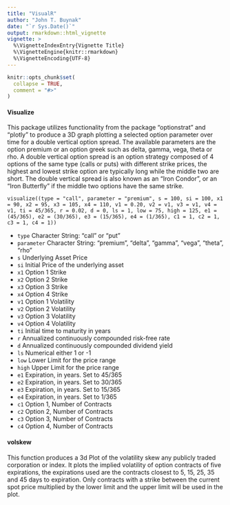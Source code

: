 ---
title: "VisualR"
author: "John T. Buynak"
date: "`r Sys.Date()`"
output: rmarkdown::html_vignette
vignette: >
  %\VignetteIndexEntry{Vignette Title}
  %\VignetteEngine{knitr::rmarkdown}
  %\VignetteEncoding{UTF-8}
---

```{r setup, include = FALSE}
knitr::opts_chunk$set(
  collapse = TRUE,
  comment = "#>"
)
```

#### Visualize

This package utilizes functionality from the package "optionstrat" and "plotly" to produce
a 3D graph plotting a selected option parameter over time for a double vertical option spread. The available parameters are the option premium or an option greek such as delta, gamma, vega, theta or rho. A double vertical option spread is an option strategy composed of 4 options of the same type (calls or puts) with different strike prices, the highest and lowest strike option are typically long while the middle two are short. The double vertical spread is also known as an "Iron Condor", or an "Iron Butterfly" if the middle two options have the same strike.

`visualize((type = "call", parameter = "premium", s = 100, si = 100, x1 = 90, x2 = 95, x3 = 105, x4 = 110, v1 = 0.20, v2 = v1, v3 = v1, v4 = v1, ti = 45/365, r = 0.02, d = 0, ls = 1, low = 75, high = 125, e1 =(45/365), e2 = (30/365), e3 = (15/365), e4 = (1/365), c1 = 1, c2 = 1, c3 = 1, c4 = 1))`

- `type` Character String: "call" or "put"
- `parameter` Character String: "premium", "delta", "gamma", "vega", "theta", "rho"
- `s` Underlying Asset Price
- `si` Initial Price of the underlying asset
- `x1` Option 1 Strike
- `x2` Option 2 Strike
- `x3` Option 3 Strike
- `x4` Option 4 Strike
- `v1` Option 1 Volatility
- `v2` Option 2 Volatility
- `v3` Option 3 Volatility
- `v4` Option 4 Volatility
- `ti` Initial time to maturity in years
- `r` Annualized continuously compounded risk-free rate
- `d` Annualized continuously compounded dividend yield
- `ls` Numerical either 1 or -1
- `low` Lower Limit for the price range
- `high` Upper Limit for the price range
- `e1` Expiration, in years. Set to 45/365
- `e2` Expiration, in years. Set to 30/365
- `e3` Expiration, in years. Set to 15/365
- `e4` Expiration, in years. Set to 1/365
- `c1` Option 1, Number of Contracts
- `c2` Option 2, Number of Contracts
- `c3` Option 3, Number of Contracts
- `c4` Option 4, Number of Contracts

#### volskew

This function produces a 3d Plot of the volatility skew any publicly traded corporation or index.
It plots the implied volatility of option contracts of five expirations, the expirations used are the contracts closest to 5, 15, 25, 35 and 45 days to expiration. Only contracts with a strike between the current spot price multiplied by the lower limit and the upper limit will be used in the plot.



